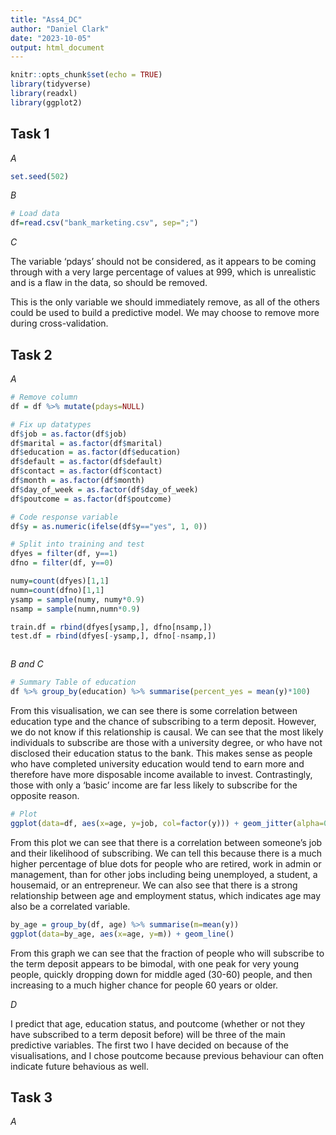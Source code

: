 ```yaml
---
title: "Ass4_DC"
author: "Daniel Clark"
date: "2023-10-05"
output: html_document
---
```


```r
knitr::opts_chunk$set(echo = TRUE)
library(tidyverse)
library(readxl)
library(ggplot2)
```

## Task 1

*A*

```r
set.seed(502)
```

*B*

```r
# Load data
df=read.csv("bank_marketing.csv", sep=";")

```

*C*

The variable 'pdays' should not be considered, as it appears to be coming through with a very large percentage of values at 999, which is unrealistic and is a flaw in the data, so should be removed.

This is the only variable we should immediately remove, as all of the others could be used to build a predictive model. We may choose to remove more during cross-validation.


## Task 2

*A*

```r
# Remove column
df = df %>% mutate(pdays=NULL)

# Fix up datatypes
df$job = as.factor(df$job)
df$marital = as.factor(df$marital)
df$education = as.factor(df$education)
df$default = as.factor(df$default)
df$contact = as.factor(df$contact)
df$month = as.factor(df$month)
df$day_of_week = as.factor(df$day_of_week)
df$poutcome = as.factor(df$poutcome)

# Code response variable
df$y = as.numeric(ifelse(df$y=="yes", 1, 0))

# Split into training and test
dfyes = filter(df, y==1)
dfno = filter(df, y==0)

numy=count(dfyes)[1,1]
numn=count(dfno)[1,1]
ysamp = sample(numy, numy*0.9)
nsamp = sample(numn,numn*0.9)

train.df = rbind(dfyes[ysamp,], dfno[nsamp,])
test.df = rbind(dfyes[-ysamp,], dfno[-nsamp,])



```

*B and C*

```r
# Summary Table of education
df %>% group_by(education) %>% summarise(percent_yes = mean(y)*100)
```

From this visualisation, we can see there is some correlation between education type and the chance of subscribing to a term deposit. However, we do not know if this relationship is causal. We can see that the most likely individuals to subscribe are those with a university degree, or who have not disclosed their education status to the bank. This makes sense as people who have completed university education would tend to earn more and therefore have more disposable income available to invest. Contrastingly, those with only a 'basic' income are far less likely to subscribe for the opposite reason.


```r
# Plot
ggplot(data=df, aes(x=age, y=job, col=factor(y))) + geom_jitter(alpha=0.8)

```

From this plot we can see that there is a correlation between someone's job and their likelihood of subscribing. We can tell this because there is a much higher percentage of blue dots for people who are retired, work in admin or management, than for other jobs including being unemployed, a student, a housemaid, or an entrepreneur. We can also see that there is a strong relationship between age and employment status, which indicates age may also be a correlated variable.

```r
by_age = group_by(df, age) %>% summarise(m=mean(y))
ggplot(data=by_age, aes(x=age, y=m)) + geom_line()
```

From this graph we can see that the fraction of people who will subscribe to the term deposit appears to be bimodal, with one peak for very young people, quickly dropping down for middle aged (30-60) people, and then increasing to a much higher chance for people 60 years or older.


*D*

I predict that age, education status, and poutcome (whether or not they have subscribed to a term deposit before) will be three of the main predictive variables. The first two I have decided on because of the visualisations, and I chose poutcome because previous behaviour can often indicate future behavious as well.


## Task 3

*A*

```r

```































